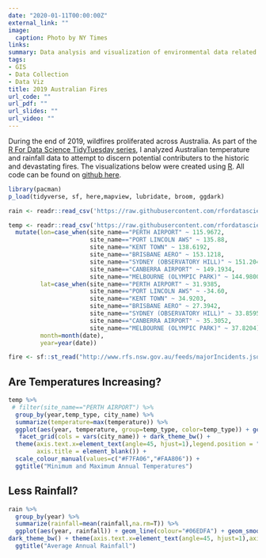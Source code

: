 ```yaml
---
date: "2020-01-11T00:00:00Z"
external_link: ""
image:
  caption: Photo by NY Times
links:
summary: Data analysis and visualization of environmental data related to the 2019 wildfires in Australia
tags:
- GIS
- Data Collection
- Data Viz
title: 2019 Australian Fires
url_code: ""
url_pdf: ""
url_slides: ""
url_video: ""
---
```


During the end of 2019, wildfires proliferated across Australia. As part of the [R For Data Science TidyTuesday series](https://github.com/rfordatascience/tidytuesday), I analyzed Australian temperature and rainfall data to attempt to discern potential contributers to the historic and devastating fires. The visualizations below were created using [R](https://www.r-project.org/about.html). All code can be found on [github here](https://github.com/reidhaefer/reid.haefer/blob/master/content/post/aussie_fires/index.Rmd).


```r
library(pacman)
p_load(tidyverse, sf, here,mapview, lubridate, broom, ggdark)

rain <- readr::read_csv('https://raw.githubusercontent.com/rfordatascience/tidytuesday/master/data/2020/2020-01-07/rainfall.csv')

temp <- readr::read_csv('https://raw.githubusercontent.com/rfordatascience/tidytuesday/master/data/2020/2020-01-07/temperature.csv') %>%
  mutate(lon=case_when(site_name=="PERTH AIRPORT" ~ 115.9672,
                       site_name=="PORT LINCOLN AWS" ~ 135.88,
                       site_name=="KENT TOWN" ~ 138.6192,
                       site_name=="BRISBANE AERO" ~ 153.1218,
                       site_name=="SYDNEY (OBSERVATORY HILL)" ~ 151.2048,
                       site_name=="CANBERRA AIRPORT" ~ 149.1934,
                       site_name=="MELBOURNE (OLYMPIC PARK)" ~ 144.9800),
         lat=case_when(site_name=="PERTH AIRPORT" ~ 31.9385,
                       site_name=="PORT LINCOLN AWS" ~ -34.60,
                       site_name=="KENT TOWN" ~ 34.9203,
                       site_name=="BRISBANE AERO" ~ 27.3942,
                       site_name=="SYDNEY (OBSERVATORY HILL)" ~ 33.8595,
                       site_name=="CANBERRA AIRPORT" ~ 35.3052,
                       site_name=="MELBOURNE (OLYMPIC PARK)" ~ 37.8204),
         month=month(date),
         year=year(date))

fire <- sf::st_read("http://www.rfs.nsw.gov.au/feeds/majorIncidents.json")
```


## Are Temperatures Increasing?

```r
temp %>%
 # filter(site_name=="PERTH AIRPORT") %>%
  group_by(year,temp_type, city_name) %>%
  summarize(temperature=max(temperature)) %>%
  ggplot(aes(year, temperature, group=temp_type, color=temp_type)) + geom_line() + geom_smooth(method = "lm") +
   facet_grid(cols = vars(city_name)) + dark_theme_bw() +
  theme(axis.text.x=element_text(angle=45, hjust=1),legend.position = "none",
        axis.title = element_blank()) +
  scale_colour_manual(values=c("#F7FA06","#FAA806")) +
  ggtitle("Minimum and Maximum Annual Temperatures")
```


## Less Rainfall?

```r
rain %>%
  group_by(year) %>%
  summarize(rainfall=mean(rainfall,na.rm=T)) %>%
  ggplot(aes(year, rainfall)) + geom_line(colour="#06EDFA") + geom_smooth(method = "lm", colour="white") +
dark_theme_bw() + theme(axis.text.x=element_text(angle=45, hjust=1),axis.title = element_blank()) +
  ggtitle("Average Annual Rainfall")
```